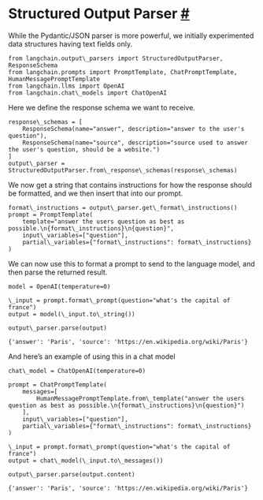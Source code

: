  Structured Output Parser
 [#](#structured-output-parser "Permalink to this headline")
=======================================================================================
 While the Pydantic/JSON parser is more powerful, we initially experimented data structures having text fields only.
```
from langchain.output\_parsers import StructuredOutputParser, ResponseSchema
from langchain.prompts import PromptTemplate, ChatPromptTemplate, HumanMessagePromptTemplate
from langchain.llms import OpenAI
from langchain.chat\_models import ChatOpenAI
```
 Here we define the response schema we want to receive.
```
response\_schemas = [
    ResponseSchema(name="answer", description="answer to the user's question"),
    ResponseSchema(name="source", description="source used to answer the user's question, should be a website.")
]
output\_parser = StructuredOutputParser.from\_response\_schemas(response\_schemas)
```
 We now get a string that contains instructions for how the response should be formatted, and we then insert that into our prompt.
```
format\_instructions = output\_parser.get\_format\_instructions()
prompt = PromptTemplate(
    template="answer the users question as best as possible.\n{format\_instructions}\n{question}",
    input\_variables=["question"],
    partial\_variables={"format\_instructions": format\_instructions}
)
```
 We can now use this to format a prompt to send to the language model, and then parse the returned result.
```
model = OpenAI(temperature=0)
```
```
\_input = prompt.format\_prompt(question="what's the capital of france")
output = model(\_input.to\_string())
```
```
output\_parser.parse(output)
```
```
{'answer': 'Paris', 'source': 'https://en.wikipedia.org/wiki/Paris'}
```
 And here’s an example of using this in a chat model
```
chat\_model = ChatOpenAI(temperature=0)
```
```
prompt = ChatPromptTemplate(
    messages=[
        HumanMessagePromptTemplate.from\_template("answer the users question as best as possible.\n{format\_instructions}\n{question}")  
    ],
    input\_variables=["question"],
    partial\_variables={"format\_instructions": format\_instructions}
)
```
```
\_input = prompt.format\_prompt(question="what's the capital of france")
output = chat\_model(\_input.to\_messages())
```
```
output\_parser.parse(output.content)
```
```
{'answer': 'Paris', 'source': 'https://en.wikipedia.org/wiki/Paris'}
```